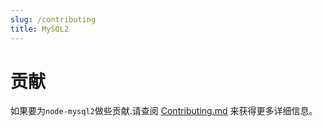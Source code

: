 ```yaml
---
slug: /contributing
title: MySQL2
---
```



<PageTitle title='贡献' />

# 贡献

如果要为`node-mysql2`做些贡献.请查阅 [Contributing.md](https://github.com/sidorares/node-mysql2/blob/master/Contributing.md) 来获得更多详细信息。
